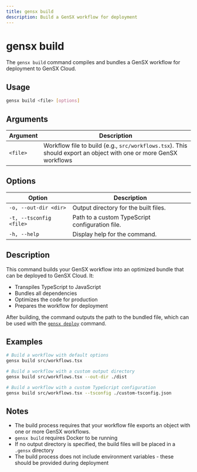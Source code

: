 ```yaml
---
title: gensx build
description: Build a GenSX workflow for deployment
---
```


# gensx build

The `gensx build` command compiles and bundles a GenSX workflow for deployment to GenSX Cloud.

## Usage

```bash
gensx build <file> [options]
```

## Arguments

| Argument | Description                                                                                                    |
| -------- | -------------------------------------------------------------------------------------------------------------- |
| `<file>` | Workflow file to build (e.g., `src/workflows.tsx`). This should export an object with one or more GenSX workflows |

## Options

| Option                  | Description                                     |
| ----------------------- | ----------------------------------------------- |
| `-o, --out-dir <dir>`   | Output directory for the built files.           |
| `-t, --tsconfig <file>` | Path to a custom TypeScript configuration file. |
| `-h, --help`            | Display help for the command.                   |

## Description

This command builds your GenSX workflow into an optimized bundle that can be deployed to GenSX Cloud. It:

- Transpiles TypeScript to JavaScript
- Bundles all dependencies
- Optimizes the code for production
- Prepares the workflow for deployment

After building, the command outputs the path to the bundled file, which can be used with the [`gensx deploy`](/docs/cli-reference/deploy) command.

## Examples

```bash
# Build a workflow with default options
gensx build src/workflows.tsx

# Build a workflow with a custom output directory
gensx build src/workflows.tsx --out-dir ./dist

# Build a workflow with a custom TypeScript configuration
gensx build src/workflows.tsx --tsconfig ./custom-tsconfig.json
```

## Notes

- The build process requires that your workflow file exports an object with one or more GenSX workflows.
- `gensx build` requires Docker to be running
- If no output directory is specified, the build files will be placed in a `.gensx` directory
- The build process does not include environment variables - these should be provided during deployment
